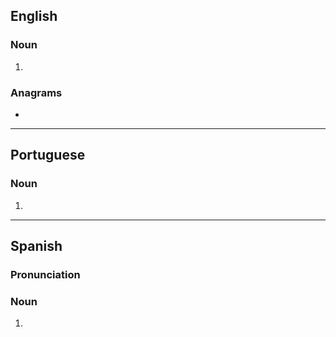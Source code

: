 {{also|acérolas}}
==English==

===Noun===
{{head|en|noun form}}

# {{plural of|en|acerola}}

===Anagrams===
* {{anagrams|en|a=aacelors|Coral Sea|rosaceal}}

----

==Portuguese==

===Noun===
{{head|pt|noun form}}

# {{plural of|pt|acerola}}

----

==Spanish==

===Pronunciation===
{{es-pr}}

===Noun===
{{head|es|noun form}}

# {{plural of|es|acerola}}